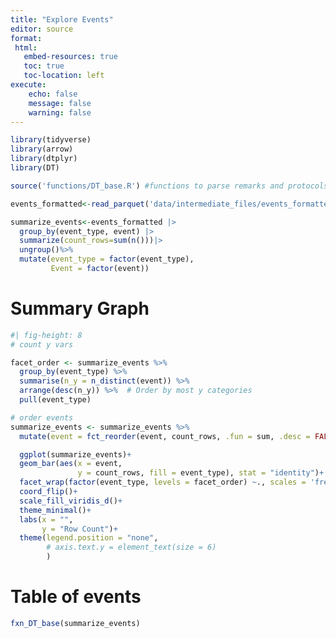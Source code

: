 ```yaml
---
title: "Explore Events"
editor: source
format: 
 html:
   embed-resources: true
   toc: true
   toc-location: left
execute:
    echo: false
    message: false
    warning: false
---
```


```r
library(tidyverse)
library(arrow)
library(dtplyr)
library(DT)

source('functions/DT_base.R') #functions to parse remarks and protocols

events_formatted<-read_parquet('data/intermediate_files/events_formatted.parquet')

summarize_events<-events_formatted |> 
  group_by(event_type, event) |> 
  summarize(count_rows=sum(n()))|>
  ungroup()%>%
  mutate(event_type = factor(event_type), 
         Event = factor(event))

```

# Summary Graph
```r
#| fig-height: 8
# count y vars

facet_order <- summarize_events %>%
  group_by(event_type) %>%
  summarise(n_y = n_distinct(event)) %>%
  arrange(desc(n_y)) %>%  # Order by most y categories
  pull(event_type)

# order events
summarize_events <- summarize_events %>%
  mutate(event = fct_reorder(event, count_rows, .fun = sum, .desc = FALSE)) 

  ggplot(summarize_events)+
  geom_bar(aes(x = event,
               y = count_rows, fill = event_type), stat = "identity")+
  facet_wrap(factor(event_type, levels = facet_order) ~., scales = 'free')+
  coord_flip()+
  scale_fill_viridis_d()+
  theme_minimal()+
  labs(x = "",
       y = "Row Count")+
  theme(legend.position = "none",
        # axis.text.y = element_text(size = 6)
        )
```

# Table of events

```r
fxn_DT_base(summarize_events)
```




